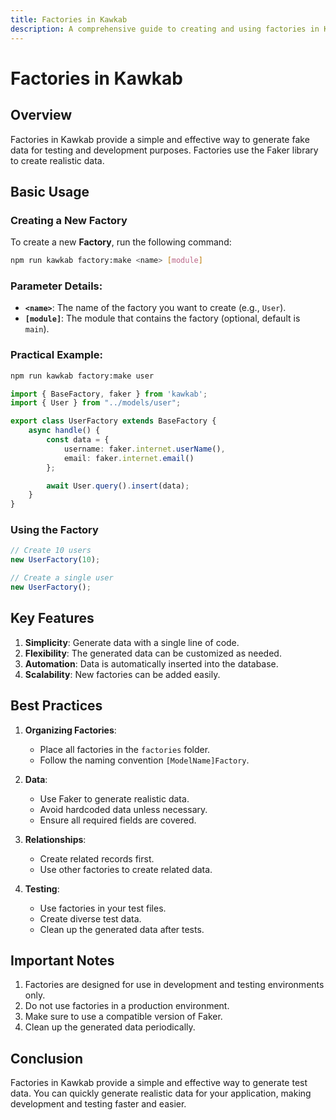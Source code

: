 ```yaml
---
title: Factories in Kawkab
description: A comprehensive guide to creating and using factories in Kawkab with Faker for generating realistic test data.
---
```


# Factories in Kawkab

## Overview
Factories in Kawkab provide a simple and effective way to generate fake data for testing and development purposes. Factories use the Faker library to create realistic data.

## Basic Usage

### Creating a New Factory

To create a new **Factory**, run the following command:

```bash
npm run kawkab factory:make <name> [module]
```

### **Parameter Details:**

- **`<name>`**: The name of the factory you want to create (e.g., `User`).
- **`[module]`**: The module that contains the factory (optional, default is `main`).

### **Practical Example:**

```bash
npm run kawkab factory:make user
```

```typescript
import { BaseFactory, faker } from 'kawkab';
import { User } from "../models/user";

export class UserFactory extends BaseFactory {
    async handle() {
        const data = {
            username: faker.internet.userName(),
            email: faker.internet.email()
        };

        await User.query().insert(data);
    }
}
```

### Using the Factory

```typescript
// Create 10 users
new UserFactory(10);

// Create a single user
new UserFactory();
```

## Key Features

1. **Simplicity**: Generate data with a single line of code.
2. **Flexibility**: The generated data can be customized as needed.
3. **Automation**: Data is automatically inserted into the database.
4. **Scalability**: New factories can be added easily.

## Best Practices

1. **Organizing Factories**:
   - Place all factories in the `factories` folder.
   - Follow the naming convention `[ModelName]Factory`.

2. **Data**:
   - Use Faker to generate realistic data.
   - Avoid hardcoded data unless necessary.
   - Ensure all required fields are covered.

3. **Relationships**:
   - Create related records first.
   - Use other factories to create related data.

4. **Testing**:
   - Use factories in your test files.
   - Create diverse test data.
   - Clean up the generated data after tests.

## Important Notes

1. Factories are designed for use in development and testing environments only.
2. Do not use factories in a production environment.
3. Make sure to use a compatible version of Faker.
4. Clean up the generated data periodically.

## Conclusion

Factories in Kawkab provide a simple and effective way to generate test data. You can quickly generate realistic data for your application, making development and testing faster and easier.